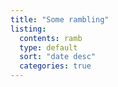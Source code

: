 ```yaml
---
title: "Some rambling"
listing:
  contents: ramb
  type: default
  sort: "date desc"
  categories: true
---
```

